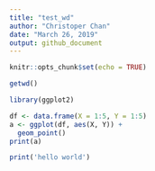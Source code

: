 ```yaml
---
title: "test_wd"
author: "Christoper Chan"
date: "March 26, 2019"
output: github_document
---
```


```r
knitr::opts_chunk$set(echo = TRUE)
```

```r
getwd()
```
```r
library(ggplot2)
```


```r
df <- data.frame(X = 1:5, Y = 1:5)
a <- ggplot(df, aes(X, Y)) +
  geom_point()
print(a)
```

```r
print('hello world')
```